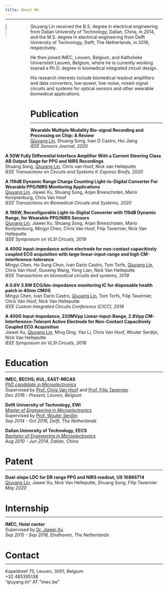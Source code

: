 ```yaml
---
title: About Me
---
```

<link rel="stylesheet" href="styles.css" type="text/css">

<hr style="margin-top:-8px; border-width: 2px">

<div>
<img src="files/profile.jpg" style="width:10%; margin-right: 30px" align="left">

Qiuyang Lin received the B.S. degree in electrical engineering  from Dalian University of Technology, Dalian, China, in 2014, and the M.S. degree in electrical engineering from Delft University of Technology, Delft, The Netherlands, in 2016, respectively. 

He then joined IMEC, Leuven, Belgium, and Katholieke Universiteit Leuven, Belgium, where he is currently working towrad a Ph.D. degree in biomedical integrated circuit design. 

His research interests include biomedical readout amplifiers and data converters, low-power, low-noise, mixed-signal circuits and systems for optical sensors and other wearable biomedical applications.
</div>



# Publication
<hr style="margin-top:-8px; border-width: 2px">
<div>
<span>
[<i class="fa fa-file-pdf"></i> ](files/papers/paper2020_WearableMultipleModality)
**Wearable Multiple Modality Bio-signal Recording and Processing on Chip: A Review**
</span><br>
<span>
<u>Qiuyang Lin</u>, Shuang Song, Ivan D Castro, Hui Jiang
</span><br>
<span>
*IEEE Sensors Journal, 2020*
</span><br>
</p>
</div>

<div>
<span>
[<i class="fa fa-file-pdf"></i> ](files/papers/paper2020_50WFully.pdf)
**A 50W Fully Differential Interface Amplifier With a Current Steering Class AB Output Stage for PPG and NIRS Recordings**
</span><br>
<span>
Shuang Song, <u>Qiuyang Lin</u>, Chris van Hoof, Nick van Helleputte 
</span><br>
<span>
*IEEE Transactions on Circuits and Systems II: Express Briefs, 2020*
</span><br>
</p>
</div>

<div>
<span>
[<i class="fa fa-file-pdf"></i> ](files/papers/paper2020_119db.pdf)
**A 119dB Dynamic Range Charge Counting Light-to-Digital Converter For Wearable PPG/NIRS Monitoring Applications**
</span><br>
<span>
<u>Qiuyang Lin</u>, Jiawei Xu, Shuang Song, Arjan Breeschoten, Mario Konijnenburg, Chris Van Hoof
</span><br>
<span>
*IEEE Transactions on Biomedical Circuits and Systems, 2020*
</span><br>
</p>
</div>


<div>
<span>
[<i class="fa fa-file-pdf"></i> ](files/papers/paper2019_196W.pdf)
**A 196W, Reconfigurable Light-to-Digital Converter with 119dB Dynamic Range, for Wearable PPG/NIRS Sensors**
</span><br>
<span>
<u>Qiuyang Lin</u>, Jiawei Xu, Shuang Song, Arjan Breeschoten, Mario Konijnenburg, Mingyi Chen, Chris Van Hoof, Filip Tavernier, Nick Van Helleputte
</span><br>
<span>
*IEEE Symposium on VLSI Circuits, 2019*
</span><br>
</p>
</div>

<div>
<span>
[<i class="fa fa-file-pdf"></i> ](files/papers/paper2019_400G.pdf)
**A 400G input-impedance active electrode for non-contact capacitively coupled ECG acquisition with large linear-input-range and high CM-interference-tolerance**
</span><br>
<span>
Mingyi Chen, Ho Sung Chun, Ivan Dario Castro, Tom Torfs, <u>Qiuyang Lin</u>, Chris Van Hoof, Guoxing Wang, Yong Lian, Nick Van Helleputte
</span><br>
<span>
*IEEE Transactions on biomedical circuits and systems, 2019*
</span><br>
</p>
</div>


<div>
<span>
[<i class="fa fa-file-pdf"></i> ](files/papers/paper2018_CMOS.pdf)
**A 0.6V 3.8W ECG/bio-impedance monitoring IC for disposable health patch in 40nm CMOS**
</span><br>
<span>
Mingyi Chen, Ivan Dario Castro, <u>Qiuyang Lin</u>, Tom Torfs, Filip Tavernier, Chris Van Hoof, Nick Van
Helleputte
</span><br>
<span>
*IEEE Custom Integrated Circuits Conference (CICC), 2018*
</span><br>
</p>
</div>


<div>
<span>
[<i class="fa fa-file-pdf"></i> ](files/papers/paper2018_400G.pdf)
**A 400G Input-Impedance, 220MVpp Linear-Input-Range, 2.8Vpp CM-Interference-Tolerant Active Electrode for Non-Contact Capacitively Coupled ECG Acquisition**
</span><br>
<span>
Jiawei Xu, <u>Qiuyang Lin</u>, Ming Ding, Yao Li, Chris Van Hoof, Wouter Serdijn, Nick Van Helleputte
</span><br>
<span>
*IEEE Symposium on VLSI Circuits, 2018*
</span><br>
</p>
</div>


# Education
<hr style="margin-top:-8px; border-width: 2px">

<div>
<span>
[<i class="fa fa-university"></i> ](https://www.esat.kuleuven.be/micas/)
**IMEC, BECHS; KUL, EAST-MICAS**
</span><br>
<span>
<u>*PhD candidate in Microelectronics*</u>
<span><br>
<span>
Supervised by [Prof. Chris Van Hoof](https://scholar.google.com/citations?user=OiSiLl8AAAAJ&hl=en) and [Prof. Filip Tavernier](http://scholar.google.ch/citations?user=Tm6IOWwAAAAJ&hl=en)
</span><br>
<span>
*Dec 2016 - Present, Leuven, Belgium*
</span><br>
</p>
</div>


<div>
<span>
[<i class="fa fa-university"></i> ](https://www.tudelft.nl/en/)
**Delft University of Technology, EWI**
</span><br>
<span>
<u>*Master of Engineering in Microelectronics*</u>
<span><br>
<span>
Supervised by [Prof. Wouter Serdijn](https://scholar.google.com/citations?user=ZLxC4EMAAAAJ&hl=en)
</span><br>
<span>
*Sep 2014 - Oct 2016, Delft, The Netherlands*
</span><br>
</p>
</div>



<div>
<span>
[<i class="fa fa-university"></i> ](https://en.dlut.edu.cn/)
**Dalian University of Technology, EECS**
</span><br>
<span>
<u>*Bachelor of Engineering in Microelectronics*</u>
<span><br>
<span>
*Aug 2010 - Jun 2014, Dalian, China*
</span><br>
</p>
</div>


# Patent
<hr style="margin-top:-8px; border-width: 2px">

<div>
<span>
[<i class="fa fa-microchip"></i> ]()
**Dual-slope LDC for DR range PPG and NIRS readout, US 16886714**
</span><br>
<span>
<u>Qiuyang Lin</u>, Jiawei Xu, Nick Van Helleputte, Shuang Song, Filip Tavernier
<span><br>
<span>
*May 2020*
<span><br>
</p>
</div>

# Internship
<hr style="margin-top:-8px; border-width: 2px">
<div>
<span>
[<i class="fa fa-university"></i> ](https://www.imec-int.com/en) 
**IMEC, Holst center**
</span><br>
<span>
Supervised by [Dr. Jiawei Xu](https://ieeexplore.ieee.org/author/38007163700)
</span><br>
<span>
*Sep 2015 - Sep 2016, Eindhoven, The Netherlands*
</span><br>
</p>
</div>


# Contact 
<hr style="margin-top:-8px; border-width: 2px">
<div>
<span>
[<i class="fa fa-map-marked-alt"></i> ]() Kapeldreef 75, Leuven, 3001, Belgium
</span><br>
<span>
[<i class="fa fa-phone"></i> ]() +32 485395138 
</span><br>
<span>
[<i class="fa fa-envelope"></i> ]() "qiuyang.lin" AT "imec.be"
</span>
</div>
